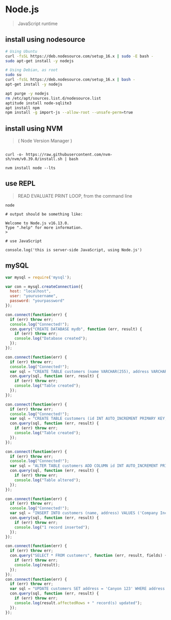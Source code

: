 

# Node.js

> JavaScript runtime

## install using nodesource

```sh
# Using Ubuntu
curl -fsSL https://deb.nodesource.com/setup_16.x | sudo -E bash -
sudo apt-get install -y nodejs

# Using Debian, as root
sudo su 
curl -fsSL https://deb.nodesource.com/setup_16.x | bash -
apt-get install -y nodejs

apt purge -y nodejs
rm /etc/apt/sources.list.d/nodesource.list
aptitude install node-sqlite3
apt install npm
npm install -g import-js --allow-root --unsafe-perm=true
```

## install using NVM

> ( Node Version Manager ) 

```shell

curl -o- https://raw.githubusercontent.com/nvm-sh/nvm/v0.39.0/install.sh | bash

nvm install node --lts 
```
## use REPL

> READ EVALUATE PRINT LOOP, from the command line

```shell
node 

# output should be something like: 

Welcome to Node.js v16.13.0.
Type ".help" for more information.
>

# use JavaScript

console.log('this is server-side JavaScript, using Node.js')
```
## mySQL

```js
var mysql = require('mysql');

var con = mysql.createConnection({
  host: "localhost",
  user: "yourusername",
  password: "yourpassword"
});

con.connect(function(err) {
  if (err) throw err;
  console.log("Connected!");
  con.query("CREATE DATABASE mydb", function (err, result) {
    if (err) throw err;
    console.log("Database created");
  });
});

con.connect(function(err) {
  if (err) throw err;
  console.log("Connected!");
  var sql = "CREATE TABLE customers (name VARCHAR(255), address VARCHAR(255))";
  con.query(sql, function (err, result) {
    if (err) throw err;
    console.log("Table created");
  });
});

con.connect(function(err) {
  if (err) throw err;
  console.log("Connected!");
  var sql = "CREATE TABLE customers (id INT AUTO_INCREMENT PRIMARY KEY, name VARCHAR(255), address VARCHAR(255))";
  con.query(sql, function (err, result) {
    if (err) throw err;
    console.log("Table created");
  });
});

con.connect(function(err) {
  if (err) throw err;
  console.log("Connected!");
  var sql = "ALTER TABLE customers ADD COLUMN id INT AUTO_INCREMENT PRIMARY KEY";
  con.query(sql, function (err, result) {
    if (err) throw err;
    console.log("Table altered");
  });
});

con.connect(function(err) {
  if (err) throw err;
  console.log("Connected!");
  var sql = "INSERT INTO customers (name, address) VALUES ('Company Inc', 'Highway 37')";
  con.query(sql, function (err, result) {
    if (err) throw err;
    console.log("1 record inserted");
  });
});

con.connect(function(err) {
  if (err) throw err;
  con.query("SELECT * FROM customers", function (err, result, fields) {
    if (err) throw err;
    console.log(result);
  });
});
con.connect(function(err) {
  if (err) throw err;
  var sql = "UPDATE customers SET address = 'Canyon 123' WHERE address = 'Valley 345'";
  con.query(sql, function (err, result) {
    if (err) throw err;
    console.log(result.affectedRows + " record(s) updated");
  });
});

```








